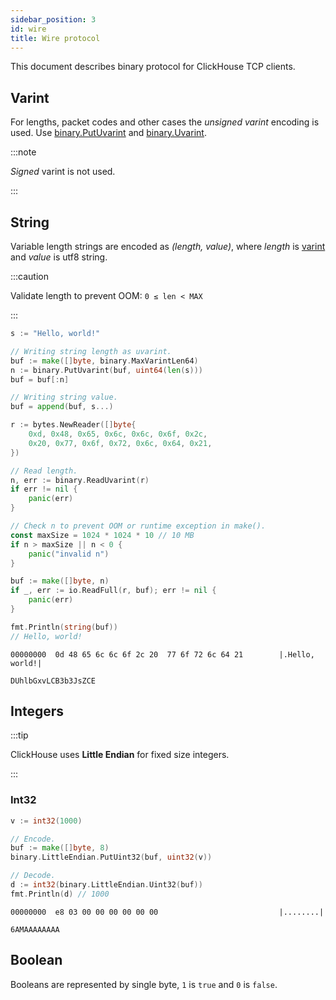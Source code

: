 ```yaml
---
sidebar_position: 3
id: wire
title: Wire protocol
---
```



This document describes binary protocol for ClickHouse TCP clients.

## Varint

For lengths, packet codes and other cases the *unsigned varint* encoding is used.
Use [binary.PutUvarint](https://pkg.go.dev/encoding/binary#PutUvarint) and [binary.Uvarint](https://pkg.go.dev/encoding/binary#Uvarint).

:::note

*Signed* varint is not used.

:::

## String

Variable length strings are encoded as *(length, value)*, where *length* is [varint](#varint) and *value* is utf8 string.

:::caution

Validate length to prevent OOM: `0 ≤ len < MAX`

:::

<Tabs>
<TabItem value="encode" label="Encode">

```go
s := "Hello, world!"

// Writing string length as uvarint.
buf := make([]byte, binary.MaxVarintLen64)
n := binary.PutUvarint(buf, uint64(len(s)))
buf = buf[:n]

// Writing string value.
buf = append(buf, s...)
```

</TabItem>
<TabItem value="decode" label="Decode">

```go
r := bytes.NewReader([]byte{
    0xd, 0x48, 0x65, 0x6c, 0x6c, 0x6f, 0x2c,
    0x20, 0x77, 0x6f, 0x72, 0x6c, 0x64, 0x21,
})

// Read length.
n, err := binary.ReadUvarint(r)
if err != nil {
	panic(err)
}

// Check n to prevent OOM or runtime exception in make().
const maxSize = 1024 * 1024 * 10 // 10 MB
if n > maxSize || n < 0 {
    panic("invalid n")
}

buf := make([]byte, n)
if _, err := io.ReadFull(r, buf); err != nil {
	panic(err)
}

fmt.Println(string(buf))
// Hello, world!
```

</TabItem>
</Tabs>

<Tabs>
<TabItem value="hexdump" label="Hex dump">

```hexdump
00000000  0d 48 65 6c 6c 6f 2c 20  77 6f 72 6c 64 21        |.Hello, world!|
```

</TabItem>
<TabItem value="base64" label="Base64">

```text
DUhlbGxvLCB3b3JsZCE
```

</TabItem>
</Tabs>

## Integers

:::tip

ClickHouse uses **Little Endian** for fixed size integers.

:::

### Int32
```go
v := int32(1000)

// Encode.
buf := make([]byte, 8)
binary.LittleEndian.PutUint32(buf, uint32(v))

// Decode.
d := int32(binary.LittleEndian.Uint32(buf))
fmt.Println(d) // 1000
```

<Tabs>
<TabItem value="hexdump" label="Hex dump">

```hexdump
00000000  e8 03 00 00 00 00 00 00                           |........|
```

</TabItem>
<TabItem value="base64" label="Base64">

```text
6AMAAAAAAAA
```

</TabItem>
</Tabs>

## Boolean

Booleans are represented by single byte, `1` is `true` and `0` is `false`.

